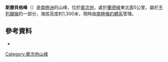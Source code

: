 {{coord|80|4|S|159|38|E|display=title}}

'''斯滕貝格峰'''（{{lang-en|Sternberg Peak}}）是[[南極洲|南極洲]]的山峰，位於[[奧次地|奧次地]]，處於[[蘭德峰|蘭德峰]]東北面5公里，屬於[[不列顛嶺|不列顛嶺]]的一部分，海拔高度約1,300米，現時由[[南極條約體系|南極條約體系]]管理。

==參考資料==
*{{usgs-gazetteer}}

{{DEFAULTSORT:Sternberg Peak}}
[[Category:奧次地山峰|Category:奧次地山峰]]


{{OatesLand-geo-stub}}